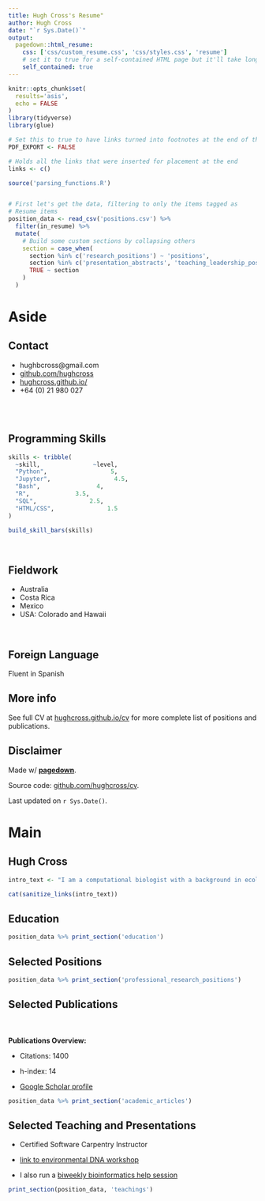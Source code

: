 ```yaml
---
title: Hugh Cross's Resume"
author: Hugh Cross
date: "`r Sys.Date()`"
output:
  pagedown::html_resume:
    css: ['css/custom_resume.css', 'css/styles.css', 'resume']
    # set it to true for a self-contained HTML page but it'll take longer to render
    self_contained: true
---
```


<!-- import Monserrat and PT Serif Google fonts -->
<style>
  @import url('https://fonts.googleapis.com/css?family=Montserrat&display=swap');
  @import url('https://fonts.googleapis.com/css?family=PT+Serif&display=swap');
</style>


```r
knitr::opts_chunk$set(
  results='asis', 
  echo = FALSE
)
library(tidyverse)
library(glue)

# Set this to true to have links turned into footnotes at the end of the document
PDF_EXPORT <- FALSE

# Holds all the links that were inserted for placement at the end
links <- c()

source('parsing_functions.R')


# First let's get the data, filtering to only the items tagged as
# Resume items
position_data <- read_csv('positions.csv') %>% 
  filter(in_resume) %>% 
  mutate(
    # Build some custom sections by collapsing others
    section = case_when(
      section %in% c('research_positions') ~ 'positions', 
      section %in% c('presentation_abstracts', 'teaching_leadership_positions') ~ 'teachings',
      TRUE ~ section
    )
  ) 

```


Aside
================================================================================




Contact {#contact}
--------------------------------------------------------------------------------

- <i class="fa fa-envelope"></i> hughbcross@gmail.com
- <i class="fa fa-github"></i> [github.com/hughcross](https://github.com/hughcross)
- <i class="fa fa-link"></i> [hughcross.github.io/](https://hughcross.github.io/)
- <i class="fa fa-phone"></i> +64 (0) 21 980 027



<br>
<br>


Programming Skills {#skills}
--------------------------------------------------------------------------------


```r
skills <- tribble(
  ~skill,               ~level,
  "Python",                  5,
  "Jupyter",                  4.5,
  "Bash",                4,
  "R",             3.5,
  "SQL",               2.5,
  "HTML/CSS",               1.5
)

build_skill_bars(skills)
```

<br>


Fieldwork {#fieldwork}
--------------------------------------------------------------------------------

- Australia
- Costa Rica
- Mexico
- USA: Colorado and Hawaii

<br>

Foreign Language {#foreign-language}
--------------------------------------------------------------------------------

Fluent in Spanish
<br>

More info {#more-info}
--------------------------------------------------------------------------------

See full CV at [hughcross.github.io/cv](https://hughcross.github.io/cv.html) for more complete list of positions and publications.


Disclaimer {#disclaimer}
--------------------------------------------------------------------------------

Made w/ [**pagedown**](https://github.com/rstudio/pagedown). 

Source code: [github.com/hughcross/cv](https://github.com/hughcross/cv).

Last updated on `r Sys.Date()`.




Main
================================================================================

Hugh Cross {#title}
--------------------------------------------------------------------------------

```r
intro_text <- "I am a computational biologist with a background in ecology and evolutionary genetics. I work on projects across the tree of life, utilising many kinds of data and multiple approaches. With biodiversity studies as a centerpoint, I have naturally come to specialise in metagenomics research. To study any environment is to study a community of genes engaged in molecular dialogues--both within and between species, and this requires a community of researchers working together. I hope to find this team."

cat(sanitize_links(intro_text))
```



Education {data-icon=graduation-cap data-concise=true}
--------------------------------------------------------------------------------

```r
position_data %>% print_section('education')
```



<i class="fas fa-chart-area"></i> Selected Positions {data-icon=NULL}
--------------------------------------------------------------------------------

```r
position_data %>% print_section('professional_research_positions')
```

Selected Publications {data-icon=book}
--------------------------------------------------------------------------------

::: aside

<br>
<br>
**Publications Overview:**

- Citations: 1400

- h-index: 14

- [Google Scholar profile](https://scholar.google.no/citations?user=yynx4lsAAAAJ&hl=en)
:::


```r
position_data %>% print_section('academic_articles')
```


Selected Teaching and Presentations {data-icon=tree}
--------------------------------------------------------------------------------

::: aside
- Certified Software Carpentry Instructor

- [link to environmental DNA workshop](https://otagoedna.github.io/edna_workshop_june2021/)

- I also run a [biweekly bioinformatics help session](https://otagomohio.github.io/hacky2021/)
:::

```r
print_section(position_data, 'teachings')
```





